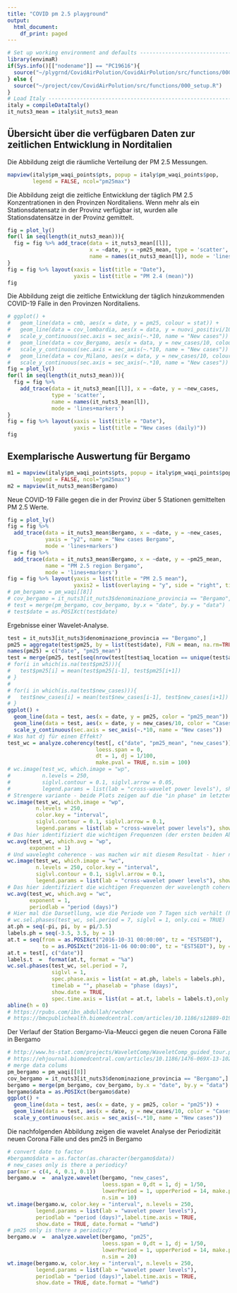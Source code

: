 ```yaml
---
title: "COVID pm 2.5 playground"
output:
  html_document:
    df_print: paged
---
```


```r
# Set up working environment and defaults --------------------------------------
library(envimaR)
if(Sys.info()[["nodename"]] == "PC19616"){
  source("~/plygrnd/CovidAirPolution/CovidAirPolution/src/functions/000_setup.R")
} else {
  source("~/project/cov/CovidAirPolution/src/functions/000_setup.R")  
}
# Load Italy -------------------------------------------------------------------
italy = compileDataItaly()
it_nuts3_mean = italy$it_nuts3_mean
```


## Übersicht über die verfügbaren Daten zur zeitlichen Entwicklung in Norditalien

Die Abbildung zeigt die räumliche Verteilung der PM 2.5 Messungen.
```r
mapview(italy$pm_waqi_points$pts, popup = italy$pm_waqi_points$pop, 
        legend = FALSE, ncol="pm25max")
```


Die Abbildung zeigt die zeitliche Entwicklung der täglich PM 2.5 Konzentrationen in den Provinzen Norditaliens. Wenn mehr als ein Stationsdatensatz in der Provinz verfügbar ist, wurden alle Stationsdatensätze in der Provinz gemittelt.
```r
fig = plot_ly()
for(l in seq(length(it_nuts3_mean))){
  fig = fig %>% add_trace(data = it_nuts3_mean[[l]], 
                          x = ~date, y = ~pm25_mean, type = 'scatter', 
                          name = names(it_nuts3_mean[l]), mode = 'lines+markers')
}
fig = fig %>% layout(xaxis = list(title = "Date"), 
                     yaxis = list(title = "PM 2.4 (mean)"))
fig
```


Die Abbildung zeigt die zeitliche Entwicklung der täglich hinzukommenden COVID-19 Fälle in den Provinzen Norditaliens.
```r
# ggplot() + 
#   geom_line(data = cmb, aes(x = date, y = pm25, colour = stat)) + 
#   geom_line(data = cov_lombardia, aes(x = data, y = nuovi_positivi/10)) + 
#   scale_y_continuous(sec.axis = sec_axis(~.*10, name = "New cases")) +
#   geom_line(data = cov_Bergamo, aes(x = data, y = new_cases/10, colour = "Covid Bergamo")) + 
#   scale_y_continuous(sec.axis = sec_axis(~.*10, name = "New cases")) +
#   geom_line(data = cov_Milano, aes(x = data, y = new_cases/10, colour = "Covid Milano")) + 
#   scale_y_continuous(sec.axis = sec_axis(~.*10, name = "New cases"))
fig = plot_ly()
for(l in seq(length(it_nuts3_mean))){
  fig = fig %>% 
    add_trace(data = it_nuts3_mean[[l]], x = ~date, y = ~new_cases, 
              type = 'scatter', 
              name = names(it_nuts3_mean[l]), 
              mode = 'lines+markers')
}
fig = fig %>% layout(xaxis = list(title = "Date"), 
                     yaxis = list(title = "New cases (daily)"))
fig
```


## Exemplarische Auswertung für Bergamo
```r
m1 = mapview(italy$pm_waqi_points$pts, popup = italy$pm_waqi_points$pop, 
        legend = FALSE, ncol="pm25max")
m2 = mapview(it_nuts3_mean$Bergamo)
```

Neue COVID-19 Fälle gegen die in der Provinz über 5 Stationen gemittelten PM 2.5 Werte.
```r
fig = plot_ly()
fig = fig %>% 
  add_trace(data = it_nuts3_mean$Bergamo, x = ~date, y = ~new_cases, 
            yaxis = "y2", name = "New cases Bergamo", 
            mode = 'lines+markers')
fig = fig %>% 
  add_trace(data = it_nuts3_mean$Bergamo, x = ~date, y = ~pm25_mean, 
            name = "PM 2.5 region Bergamo", 
            mode = 'lines+markers')
fig = fig %>% layout(yaxis = list(title = "PM 2.5 mean"),
                     yaxis2 = list(overlaying = "y", side = "right", title = "new cases"))
# pm_bergamo = pm_waqi[[8]]
# cov_bergamo = it_nuts3[it_nuts3$denominazione_provincia == "Bergamo",]
# test = merge(pm_bergamo, cov_bergamo, by.x = "date", by.y = "data")
# test$date = as.POSIXct(test$date)
```


Ergebnisse einer Wavelet-Analyse.
```r
test = it_nuts3[it_nuts3$denominazione_provincia == "Bergamo",]
pm25 = aggregate(test$pm25, by = list(test$date), FUN = mean, na.rm=TRUE)
names(pm25) = c("date", "pm25_mean")
test = merge(pm25, test[seq(nrow(test[test$aq_location == unique(test$aq_location)[1],])), ], by.x = "date", by.y = "date")
# for(i in which(is.na(test$pm25))){
#   test$pm25[i] = mean(test$pm25[i-1], test$pm25[i+1])
# }
# 
# for(i in which(is.na(test$new_cases))){
#   test$new_cases[i] = mean(test$new_cases[i-1], test$new_cases[i+1])
# }
ggplot() + 
  geom_line(data = test, aes(x = date, y = pm25, color = "pm25_mean")) + 
  geom_line(data = test, aes(x = date, y = new_cases/10, color = "Cases")) + 
  scale_y_continuous(sec.axis = sec_axis(~.*10, name = "New cases"))
# Was hat dj für einen Effekt?
test_wc = analyze.coherency(test[, c("date", "pm25_mean", "new_cases")], my.pair = c("pm25_mean", "new_cases"), 
                            loess.span = 0,
                            dt = 1, dj = 1/100,
                            make.pval = TRUE, n.sim = 100)
# wc.image(test_wc, which.image = "wp", 
#          n.levels = 250, 
#          siglvl.contour = 0.1, siglvl.arrow = 0.05,  
#          legend.params = list(lab = "cross-wavelet power levels"), show.date = TRUE)
# Strengere variante - beide Plots zeigen auf die "in phase" im letzten Drittel der Zeitreihe?
wc.image(test_wc, which.image = "wp", 
         n.levels = 250, 
         color.key = "interval", 
         siglvl.contour = 0.1, siglvl.arrow = 0.1, 
         legend.params = list(lab = "cross-wavelet power levels"), show.date = TRUE)
# Das hier identifiziert die wichtigen Frequenzen (der ersten beiden Abbildungen)
wc.avg(test_wc, which.avg = "wp",
       exponent = 1)
# Und waveleght coherence - was machen wir mit diesem Resultat - hier nur dort wo beide signifikant - hier ist der 15. März (siehe ggplot) wahrscheinlich das Dominante.
wc.image(test_wc, which.image = "wc", 
         n.levels = 250, color.key = "interval", 
         siglvl.contour = 0.1, siglvl.arrow = 0.1, 
         legend.params = list(lab = "cross-wavelet power levels"), show.date = TRUE)
# Das hier identifiziert die wichtigen Frequenzen der wavelength coherence
wc.avg(test_wc, which.avg = "wc",
       exponent = 1,
       periodlab = "period (days)")
# Hier mal die Darsetllung, wie die Periode von 7 Tagen sich verhält (hoffe, die 3.5 sind richtig...)
# wc.sel.phases(test_wc, sel.period = 7, siglvl = 1, only.coi = TRUE)
at.ph = seq(-pi, pi, by = pi/3.5)
labels.ph = seq(-3.5, 3.5, by = 1)
at.t = seq(from = as.POSIXct("2016-10-31 00:00:00", tz = "EST5EDT"),
           to = as.POSIXct("2016-11-06 00:00:00", tz = "EST5EDT"), by = "days")
at.t = test[, c("date")]
labels.t  =  format(at.t, format = "%a")
wc.sel.phases(test_wc, sel.period = 7, 
              siglvl = 1, 
              spec.phase.axis = list(at = at.ph, labels = labels.ph), 
              timelab = "", phaselab = "phase (days)",
              show.date = TRUE,  
              spec.time.axis = list(at = at.t, labels = labels.t),only.coi = TRUE)
abline(h = 0)
# https://rpubs.com/ibn_abdullah/rwcoher
# https://bmcpublichealth.biomedcentral.com/articles/10.1186/s12889-019-7607-2
```

Der Verlauf der Station Bergamo-Via-Meucci gegen die neuen Corona Fälle in Bergamo
```r
# http://www.hs-stat.com/projects/WaveletComp/WaveletComp_guided_tour.pdf
# https://ehjournal.biomedcentral.com/articles/10.1186/1476-069X-13-102
# merge data colums
pm_bergamo = pm_waqi[[8]]
cov_bergamo = it_nuts3[it_nuts3$denominazione_provincia == "Bergamo",]
bergamo = merge(pm_bergamo, cov_bergamo, by.x = "date", by.y = "data")
bergamo$data = as.POSIXct(bergamo$date)
ggplot() + 
  geom_line(data = test, aes(x = date, y = pm25, color = "pm25")) + 
  geom_line(data = test, aes(x = date, y = new_cases/10, color = "Cases")) + 
  scale_y_continuous(sec.axis = sec_axis(~.*10, name = "New cases"))
```


Die nachfolgenden Abbildung zeigen die wavelet Analyse der Periodizität neuen Corona Fälle und des pm25 in Bergamo
```r
# convert date to factor
#bergamo$data = as.factor(as.character(bergamo$data))
# new_cases only is there a periodicy?
par(mar = c(4, 4, 0.1, 0.1))
bergamo.w  =  analyze.wavelet(bergamo, "new_cases",
                              loess.span = 0,dt = 1, dj = 1/50,
                              lowerPeriod = 1, upperPeriod = 14, make.pval = TRUE, 
                              n.sim = 10)
wt.image(bergamo.w, color.key = "interval", n.levels = 250,
         legend.params = list(lab = "wavelet power levels"),
         periodlab = "period (days)",label.time.axis = TRUE, 
         show.date = TRUE, date.format = "%m%d")
# pm25 only is there a periodicy?
bergamo.w  =  analyze.wavelet(bergamo, "pm25",
                              loess.span = 0,dt = 1, dj = 1/50,
                              lowerPeriod = 1, upperPeriod = 14, make.pval = TRUE, 
                              n.sim = 20)
wt.image(bergamo.w, color.key = "interval", n.levels = 250,
         legend.params = list(lab = "wavelet power levels"),
         periodlab = "period (days)",label.time.axis = TRUE, 
         show.date = TRUE, date.format = "%m%d")
```
